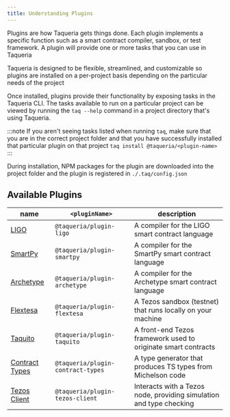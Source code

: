 ```yaml
---
title: Understanding Plugins
---
```


Plugins are how Taqueria gets things done. Each plugin implements a specific function such as a smart contract compiler, sandbox, or test framework. A plugin will provide one or more tasks that you can use in Taqueria

Taqueria is designed to be flexible, streamlined, and customizable so plugins are installed on a per-project basis depending on the particular needs of the project

Once installed, plugins provide their functionality by exposing tasks in the Taqueria CLI. The tasks available to run on a particular project can be viewed by running the `taq --help` command in a project directory that's using Taqueria. 

:::note
If you aren't seeing tasks listed when running `taq`, make sure that you are in the correct project folder and that you have successfully installed that particular plugin on that project `taq install @taqueria/<plugin-name>`
:::

During installation, NPM packages for the plugin are downloaded into the project folder and the plugin is registered in `./.taq/config.json`

## Available Plugins

| name                                           |  `<pluginName>`                   |  description                                                        |
|------------------------------------------------|-----------------------------------|---------------------------------------------------------------------|
| [LIGO](./plugin-ligo.mdx/)                     | `@taqueria/plugin-ligo`           | A compiler for the LIGO smart contract language                     |
| [SmartPy](./plugin-smartpy.mdx/)               | `@taqueria/plugin-smartpy`        | A compiler for the SmartPy smart contract language                  |
| [Archetype](./plugin-archetype.mdx/)           | `@taqueria/plugin-archetype`      | A compiler for the Archetype smart contract language                |
| [Flextesa](./plugin-flextesa.mdx/)             | `@taqueria/plugin-flextesa`       | A Tezos sandbox (testnet) that runs locally on your machine         | 
| [Taquito](./plugin-taquito.mdx/)               | `@taqueria/plugin-taquito`        | A front-end Tezos framework used to originate smart contracts       |
| [Contract Types](./plugin-contract-types.mdx/) | `@taqueria/plugin-contract-types` | A type generator that produces TS types from Michelson code         |
| [Tezos Client](./plugin-tezos-client.mdx/)     | `@taqueria/plugin-tezos-client`   | Interacts with a Tezos node, providing simulation and type checking |